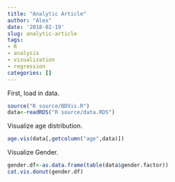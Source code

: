 ```yaml
---
title: "Analytic Article"
author: "Alex"
date: '2018-02-19'
slug: analytic-article
tags:
- R
- analysis
- visualization
- regression
categories: []
---
```



First, load in data.
```r
source("R source/BDVis.R")
data<-readRDS("R source/data.RDS")
```

Visualize age distribution.

```r
age.vis(data[,getcolumn("age",data)])
```

Visualize Gender.

```r
gender.df<-as.data.frame(table(data$gender.factor))
cat.vis.donut(gender.df)
```




